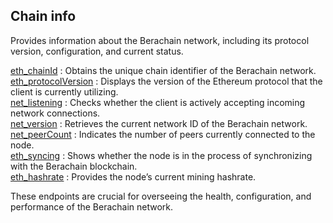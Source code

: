 
<Meta
  title="Berachain chain info | dRPC"
/>

## Chain info


Provides information about the Berachain network, including its protocol version, configuration, and current status.

[eth_chainId](/berachain-api/chaininfo/eth_chainId) : Obtains the unique chain identifier of the Berachain network. \
[eth_protocolVersion](/berachain-api/chaininfo/eth_protocolVersion) : Displays the version of the Ethereum protocol that the client is currently utilizing. \
[net_listening](/berachain-api/chaininfo/net_listening) : Checks whether the client is actively accepting incoming network connections. \
[net_version](/berachain-api/chaininfo/net_version) : Retrieves the current network ID of the Berachain network.  \
[net_peerCount](/berachain-api/chaininfo/net_peerCount) : Indicates the number of peers currently connected to the node.  \
[eth_syncing](/berachain-api/chaininfo/eth_syncing) : Shows whether the node is in the process of synchronizing with the Berachain blockchain.  \
[eth_hashrate](/berachain-api/chaininfo/eth_hashrate) : Provides the node’s current mining hashrate.

These endpoints are crucial for overseeing the health, configuration, and performance of the Berachain network.

<Space h={16} />
<GetStarted />



